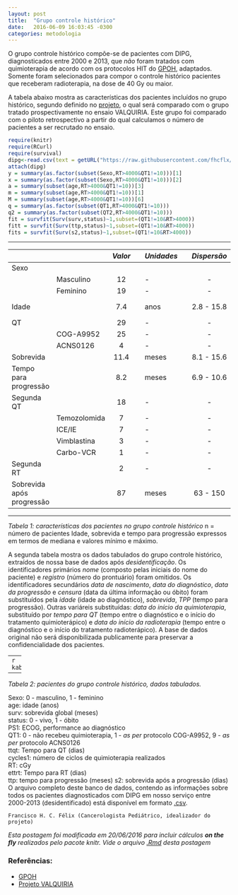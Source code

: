 ```yaml
---
layout: post
title:  "Grupo controle histórico"
date:   2016-06-09 16:03:45 -0300
categories: metodologia
---
```


O grupo controle histórico compõe-se de pacientes com DIPG, diagnosticados entre 2000 e 2013, que _não_ foram tratados com quimioterapia de acordo com os protocolos HIT do [GPOH][gpoh], adaptados. Somente foram selecionados para compor o controle histórico pacientes que receberam radioterapia, na dose de 40 Gy ou maior.

A tabela abaixo mostra as características dos pacientes incluídos no grupo histórico, segundo definido no [projeto][projeto], o qual será comparado com o grupo tratado prospectivamente no ensaio VALQUIRIA. Este grupo foi comparado com o piloto retrospectivo a partir do qual calculamos o número de pacientes a ser recrutado no ensaio.

```r
require(knitr)
require(RCurl)
require(survival)
dipg<-read.csv(text = getURL("https://raw.githubusercontent.com/fhcflx/valkyrie/gh-pages/_data/dipg.csv"))
attach(dipg)  
y = summary(as.factor(subset(Sexo,RT>4000&QT1!=10)))[1]  
x = summary(as.factor(subset(Sexo,RT>4000&QT1!=10)))[2]  
a = summary(subset(age,RT>4000&QT1!=10))[3]  
m = summary(subset(age,RT>4000&QT1!=10))[1]  
M = summary(subset(age,RT>4000&QT1!=10))[6]  
q = summary(as.factor(subset(QT1,RT>4000&QT1!=10)))
q2 = summary(as.factor(subset(QT2,RT>4000&QT1!=10)))
fit = survfit(Surv(surv,status)~1,subset=(QT1!=10&RT>4000))  
fitt = survfit(Surv(ttp,status)~1,subset=(QT1!=10&RT>4000))  
fits = survfit(Surv(s2,status)~1,subset=(QT1!=10&RT>4000))  
```

---

|     |         |*Valor* |     | *Unidades* |     | *Dispersão* |     |     |     | *Medida* |
|:--- | ------- |:------:| --- |:---------- | --- |:-----------:| --- | ---:| --- |:--------:|
| Sexo          |        |     |            |     |             |     |     |     |          |
|     |Masculino|   12   |     |      -     |     |      -      |     |  -  |     |    *n*   |
|     | Feminino|   19   |     |      -     |     |      -      |     |  -  |     |    *n*   |
|Idade|         |   7.4  |     |     anos   |     |  2.8 - 15.8 |     | min - max |  mediana |
|QT   |         |   29   |     |      -     |     |      -      |     |  -  |     |    *n*   |
|     |COG-A9952|   25   |     |      -     |     |      -      |     |  -  |     |    *n*   |
|     |ACNS0126 |    4   |     |      -     |     |      -      |     |  -  |     |    *n*   |
|Sobrevida|     |   11.4 |     |     meses  |     |  8.1 - 15.6 |     |IC95%|     |  mediana |
|Tempo para <br> progressão||8.2||   meses  |     |  6.9 - 10.6 |     |IC95%|     |  mediana |
|Segunda QT    ||   18   |     |      -     |     |      -      |     |  -  |     |    *n*   |
| |Temozolomida |    7   |     |      -     |     |      -      |     |  -  |     |    *n*   |
|     | ICE/IE  |    7   |     |      -     |     |      -      |     |  -  |     |    *n*   |
|   |Vimblastina|    3   |     |      -     |     |      -      |     |  -  |     |    *n*   |
|     |Carbo-VCR|    1   |     |      -     |     |      -      |     |  -  |     |    *n*   |
|Segunda RT    ||    2   |     |      -     |     |      -      |     |  -  |     |    *n*   |
|Sobrevida após <br> progressão||87|| meses |     |   63 - 150  |     |IC95%|     |  mediana |

---

*Tabela 1: características dos pacientes no grupo controle histórico*
n = número de pacientes
Idade, sobrevida e tempo para progressão expressos em termos de mediana e valores mínimo e máximo.

A segunda tabela mostra os dados tabulados do grupo controle histórico, extraídos de nossa base de dados após _desidentificação_. Os identificadores primários _nome_ (composto pelas iniciais do nome do paciente) e _registro_ (número do prontuário) foram omitidos. Os identificadores secundários _data de nascimento_, _data do diagnóstico_, _data da progressão_ e _censura_ (data da última informação ou óbito) foram substituídos pela _idade_ (idade ao diagnóstico), _sobrevida_, _TPP_ (tempo para progressão). Outras variáreis substituídas: _data do início da quimioterapia_, substituído por _tempo para QT_ (tempo entre o diagnóstico e o início do tratamento quimioterápico) e _data do início da radioterapia_ (tempo entre o diagnóstico e o início do tratamento radioterápico). A base de dados original não será disponibilizada publicamente para preservar a confidencialidade dos pacientes.

---
```r
kable(subset(dipg[,c(2:13)],QT1!=10&RT>4000))
```

---

*Tabela 2: pacientes do grupo controle histórico, dados tabulados.*

Sexo: 0 - masculino, 1 - feminino  
age: idade (anos)  
surv: sobrevida global (meses)  
status: 0 - vivo, 1 - óbito  
PS1: ECOG, performance ao diagnóstico  
QT1: 0 - não recebeu quimioterapia, 1 - _as per_ protocolo COG-A9952, 9 - _as per_ protocolo ACNS0126  
ttqt: Tempo para QT (dias)  
cycles1: número de ciclos de quimioterapia realizados  
RT: cGy  
ettrt: Tempo para RT (dias)  
ttp: tempo para progressão (meses)
s2: sobrevida após a progressão (dias)  
O arquivo completo deste banco de dados, contendo as informações sobre todos os pacientes diagnosticados com DIPG em nosso serviço entre 2000-2013 (desidentificado) está disponível em formato [.csv](/_data/dipg.csv).

``` Francisco H. C. Félix (Cancerologista Pediátrico, idealizador do projeto)
```

_Esta postagem foi modificada em 20/06/2016 para incluir cálculos **on the fly** realizados pelo pacote knitr. Vide o arquivo [.Rmd](/_source/2016-06-09-Grupo-controle-histórico.Rmd) desta postagem_

### Referências:

- [GPOH][gpoh]
- [Projeto VALQUIRIA][projeto]

[gpoh]: http://www.kinderkrebsinfo.de/gpoh_society/index_eng.html
[projeto]: /assets/posts/2016-06-09-Grupo-controle-historico/Anteprojeto_VALQUIRIA_HIAS_3.pdf
